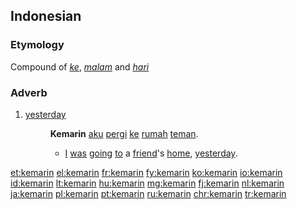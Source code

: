 ==Indonesian==

===Etymology===
Compound of ''[[ke]]'', ''[[malam]]'' and ''[[hari]]''

===Adverb===
{{head|id|adverb}}

# [[yesterday]]
#: '''Kemarin''' [[aku]] [[pergi]] [[ke]] [[rumah]] [[teman]].
#:* [[I]] [[be|was]] [[go]]ing [[to]] a [[friend]]'s [[home]], [[yesterday]].

[[et:kemarin]]
[[el:kemarin]]
[[fr:kemarin]]
[[fy:kemarin]]
[[ko:kemarin]]
[[io:kemarin]]
[[id:kemarin]]
[[lt:kemarin]]
[[hu:kemarin]]
[[mg:kemarin]]
[[fj:kemarin]]
[[nl:kemarin]]
[[ja:kemarin]]
[[pl:kemarin]]
[[pt:kemarin]]
[[ru:kemarin]]
[[chr:kemarin]]
[[tr:kemarin]]